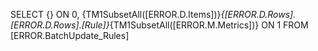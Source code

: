 SELECT {} ON 0, {TM1SubsetAll([ERROR.D.Items])}*{[ERROR.D.Rows].[ERROR.D.Rows].[Rule]}*{TM1SubsetAll([ERROR.M.Metrics])} ON 1 FROM [ERROR.BatchUpdate_Rules]